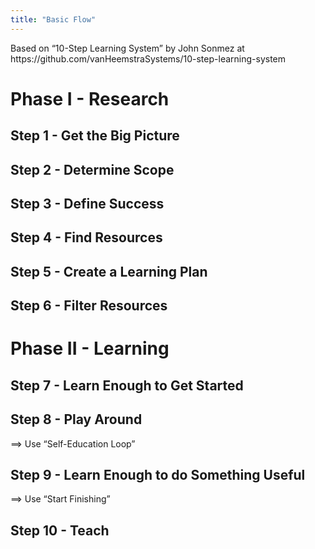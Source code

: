 ```yaml
---
title: "Basic Flow"
---
```


Based on "10-Step Learning System" by John Sonmez at https://github.com/vanHeemstraSystems/10-step-learning-system

# Phase I - Research

## Step 1 - Get the Big Picture

## Step 2 - Determine Scope

## Step 3 - Define Success

## Step 4 - Find Resources

## Step 5 - Create a Learning Plan

## Step 6 - Filter Resources

# Phase II - Learning

## Step 7 - Learn Enough to Get Started

## Step 8 - Play Around

==> Use "Self-Education Loop"

## Step 9 - Learn Enough to do Something Useful

==> Use "Start Finishing"

## Step 10 - Teach
